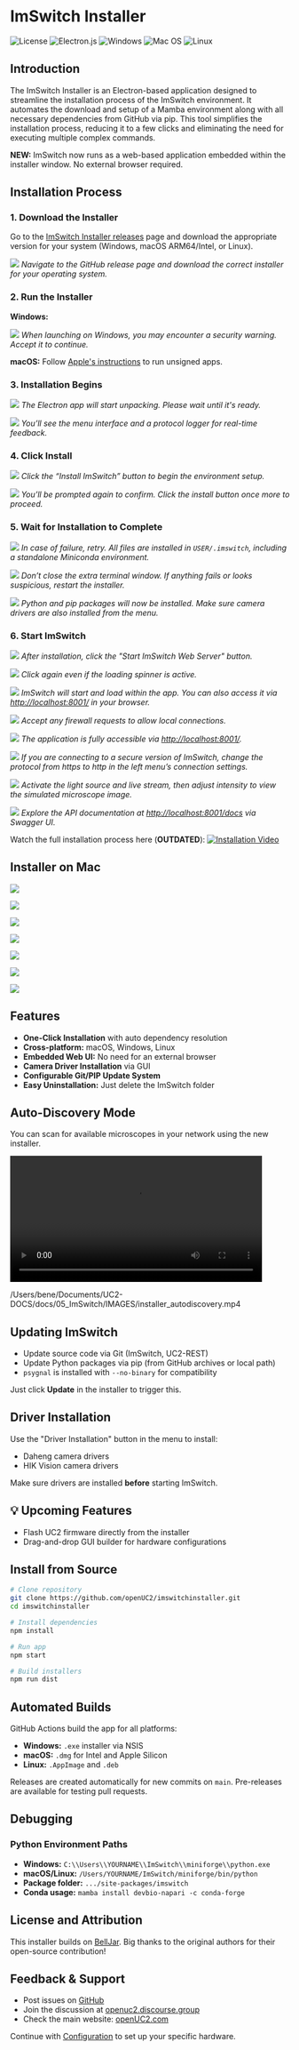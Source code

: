 

# ImSwitch Installer

![License](https://img.shields.io/github/license/Ileriayo/markdown-badges?style=for-the-badge) ![Electron.js](https://img.shields.io/badge/Electron-191970?style=for-the-badge\&logo=Electron\&logoColor=white) ![Windows](https://img.shields.io/badge/Windows-0078D6?style=for-the-badge\&logo=windows\&logoColor=white) ![Mac OS](https://img.shields.io/badge/mac%20os-000000?style=for-the-badge\&logo=macos\&logoColor=F0F0F0) ![Linux](https://img.shields.io/badge/Linux-FCC624?style=for-the-badge\&logo=linux\&logoColor=black)

## Introduction

The ImSwitch Installer is an Electron-based application designed to streamline the installation process of the ImSwitch environment. It automates the download and setup of a Mamba environment along with all necessary dependencies from GitHub via pip. This tool simplifies the installation process, reducing it to a few clicks and eliminating the need for executing multiple complex commands.

**NEW:** ImSwitch now runs as a web-based application embedded within the installer window. No external browser required.



## Installation Process

### 1. Download the Installer

Go to the [ImSwitch Installer releases](https://github.com/openUC2/ImSwitchInstaller/releases/) page and download the appropriate version for your system (Windows, macOS ARM64/Intel, or Linux).

![](../IMAGES/Installer/Installer_2.png)
*Navigate to the GitHub release page and download the correct installer for your operating system.*

### 2. Run the Installer

**Windows:**

![](../IMAGES/Installer/Installer_3.png)
*When launching on Windows, you may encounter a security warning. Accept it to continue.*

**macOS:** Follow [Apple's instructions](https://support.apple.com/en-us/HT202491) to run unsigned apps.

### 3. Installation Begins

![](../IMAGES/Installer/Installer_4.png)
*The Electron app will start unpacking. Please wait until it's ready.*

![](../IMAGES/Installer/Installer_5.png)
*You’ll see the menu interface and a protocol logger for real-time feedback.*

### 4. Click Install

![](../IMAGES/Installer/Installer_6.png)
*Click the “Install ImSwitch” button to begin the environment setup.*

![](../IMAGES/Installer/Installer_7.png)
*You’ll be prompted again to confirm. Click the install button once more to proceed.*

### 5. Wait for Installation to Complete

![](../IMAGES/Installer/Installer_8.png)
*In case of failure, retry. All files are installed in `USER/.imswitch`, including a standalone Miniconda environment.*

![](../IMAGES/Installer/Installer_9.png)
*Don’t close the extra terminal window. If anything fails or looks suspicious, restart the installer.*

![](../IMAGES/Installer/Installer_10.png)
*Python and pip packages will now be installed. Make sure camera drivers are also installed from the menu.*

### 6. Start ImSwitch

![](../IMAGES/Installer/Installer_11.png)
*After installation, click the "Start ImSwitch Web Server" button.*

![](../IMAGES/Installer/Installer_12.png)
*Click again even if the loading spinner is active.*

![](../IMAGES/Installer/Installer_13.png)
*ImSwitch will start and load within the app. You can also access it via [http://localhost:8001/](http://localhost:8001/) in your browser.*

![](../IMAGES/Installer/Installer_14.png)
*Accept any firewall requests to allow local connections.*

![](../IMAGES/Installer/Installer_15.png)
*The application is fully accessible via [http://localhost:8001/](http://localhost:8001/).*

![](../IMAGES/Installer/Installer_16.png)
*If you are connecting to a secure version of ImSwitch, change the protocol from https to http in the left menu’s connection settings.*

![](../IMAGES/Installer/Installer_17.png)
*Activate the light source and live stream, then adjust intensity to view the simulated microscope image.*

![](../IMAGES/Installer/Installer_18.png)
*Explore the API documentation at [http://localhost:8001/docs](http://localhost:8001/docs) via Swagger UI.*

Watch the full installation process here (**OUTDATED**):
[![Installation Video](https://i3.ytimg.com/vi/N4P1sH2E9RU/maxresdefault.jpg)](https://www.youtube.com/watch?v=N4P1sH2E9RU?si=jyhAzLshAbg26YHu)

## Installer on Mac



![](../IMAGES/Installer/SETUP1.png)

![](../IMAGES/Installer/SETUP2.png)

![](../IMAGES/Installer/SETUP3.png)

![](../IMAGES/Installer/SETUP4.png)

![](../IMAGES/Installer/SETUP5.png)

![](../IMAGES/Installer/SETUP6.png)

![](../IMAGES/Installer/SETUP7.png)

## Features

* **One-Click Installation** with auto dependency resolution
* **Cross-platform:** macOS, Windows, Linux
* **Embedded Web UI:** No need for an external browser
* **Camera Driver Installation** via GUI
* **Configurable Git/PIP Update System**
* **Easy Uninstallation:** Just delete the ImSwitch folder

## Auto-Discovery Mode 

You can scan for available microscopes in your network using the new installer. 


<video controls width="90%">
  <source src="video/installer_autodiscovery.mp4"/>
</video>

/Users/bene/Documents/UC2-DOCS/docs/05_ImSwitch/IMAGES/installer_autodiscovery.mp4
## Updating ImSwitch

* Update source code via Git (ImSwitch, UC2-REST)
* Update Python packages via pip (from GitHub archives or local path)
* `psygnal` is installed with `--no-binary` for compatibility

Just click **Update** in the installer to trigger this.



## Driver Installation

Use the "Driver Installation" button in the menu to install:

* Daheng camera drivers
* HIK Vision camera drivers

Make sure drivers are installed **before** starting ImSwitch.



## 💡 Upcoming Features

* Flash UC2 firmware directly from the installer
* Drag-and-drop GUI builder for hardware configurations



## Install from Source

```bash
# Clone repository
git clone https://github.com/openUC2/imswitchinstaller.git
cd imswitchinstaller

# Install dependencies
npm install

# Run app
npm start

# Build installers
npm run dist
```



## Automated Builds

GitHub Actions build the app for all platforms:

* **Windows:** `.exe` installer via NSIS
* **macOS:** `.dmg` for Intel and Apple Silicon
* **Linux:** `.AppImage` and `.deb`

Releases are created automatically for new commits on `main`. Pre-releases are available for testing pull requests.



## Debugging

### Python Environment Paths

* **Windows:** `C:\\Users\\YOURNAME\\ImSwitch\\miniforge\\python.exe`
* **macOS/Linux:** `/Users/YOURNAME/ImSwitch/miniforge/bin/python`
* **Package folder:** `.../site-packages/imswitch`
* **Conda usage:** `mamba install devbio-napari -c conda-forge`



## License and Attribution

This installer builds on [BellJar](https://github.com/danmarshall/belljar). Big thanks to the original authors for their open-source contribution!



## Feedback & Support

* Post issues on [GitHub](https://github.com/openUC2/ImSwitchInstaller/issues)
* Join the discussion at [openuc2.discourse.group](https://openuc2.discourse.group)
* Check the main website: [openUC2.com](https://openUC2.com)



Continue with [Configuration](../03_Configuration/README.md) to set up your specific hardware.

